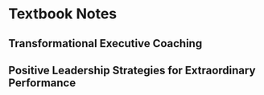 # Textbook Notes {#textbooks}

## Transformational Executive Coaching

## Positive Leadership Strategies for Extraordinary Performance